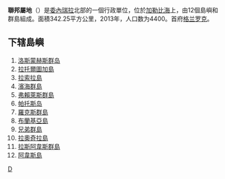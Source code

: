 {{unreferenced|time=2009-05-17T11:36:00+00:00}}
{{Infobox settlement
|name = 联邦属地
|native_name = Dependencias Federales
|settlement_type = 属地
|image_flag = Federal dependencies of Venezuela's Flag.svg
|image_shield =
|image_map = Federal Dependencies in Venezuela (special marker).svg
|map_caption = 在[[委内瑞拉|委内瑞拉]]的位置
|established_title = 
|established_date = 
|seat_type = 首府
|seat = [[格兰罗克岛|格兰罗克]]
|area_total_km2 = 342
|population_total = 4400
|population_as_of = 2013年人口普查
|timezone1 = [[UTC-4:30|UTC-4:30]]
|website = 
|footnotes =
}}
'''聯邦屬地'''（{{lang-es|Dependencias Federales}}）是[[委內瑞拉|委內瑞拉]]北部的一個行政單位，位於[[加勒比海|加勒比海]]上，由12個島嶼和群島組成。面積342.25平方公里，2013年，人口数为4400。首府[[格兰罗克岛|格兰罗克]]。

== 下辖島嶼 ==
# [[洛斯蒙赫斯群岛|洛斯蒙赫斯群岛]]
# [[拉托爾圖加島|拉托爾圖加島]]
# [[拉索拉島|拉索拉島]]
# [[濱海群島|濱海群島]]
# [[洛斯弗赖莱斯群岛|弗賴萊斯群島]]
# [[帕托斯岛_(委内瑞拉)|帕托斯岛]]
# [[羅克斯群島|羅克斯群島]]
# [[布蘭基亞島|布蘭基亞島]]
# [[兄弟群島|兄弟群島]]
# [[拉奧奇拉島|拉奧奇拉島]]
# [[拉斯阿韋斯群島|拉斯阿韋斯群島]]
# [[阿韋斯島|阿韋斯島]]

[[Category:委內瑞拉行政區劃|D]]